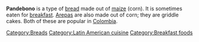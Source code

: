 '''Pandebono''' is a type of [[bread]] made out of [[maize]] (corn). It is sometimes eaten for [[breakfast]]. [[Arepas]] are also made out of corn; they are griddle cakes. Both of these are popular in [[Colombia]].

[[Category:Breads]]
[[Category:Latin American cuisine]]
[[Category:Breakfast foods]]
{{food-stub}}